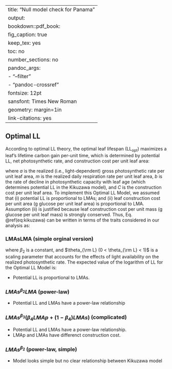 
---
title: "Null model check for Panama"
output:
  bookdown::pdf_book:
    fig_caption: true
    keep_tex: yes
    toc: no
    number_sections: no
    pandoc_args:
      - "--filter"
      - "pandoc-crossref"
fontsize: 12pt
sansfont: Times New Roman
geometry: margin=1in
link-citations: yes
---
## Optimal LL
 According to optimal LL theory, the optimal leaf lifespan (LL~opt~) maximizes a leaf’s lifetime carbon gain per-unit time, which is determined by potential LL, net photosynthetic rate, and construction cost per unit leaf area:

\begin{align}
  &{\rm LL_{opt}} = \sqrt{2bC/(a-m)}(\#eq:kikuzawa)
\end{align}

where *a* is the realized (i.e., light-dependent) gross photosynthetic rate per unit leaf area, *m* is the realized daily respiration rate per unit leaf area, *b* is the rate of decline in photosynthetic capacity with leaf age (which determines potential LL in the Kikuzawa model), and *C* is the construction cost per unit leaf area. To implement this Optimal LL Model, we assumed that (i) potential LL is proportional to LMAs; and (ii) leaf construction cost per unit area (g glucose per unit leaf area) is proportional to LMA. Assumption (ii) is justified because leaf construction cost per unit mass (g glucose per unit leaf mass) is strongly conserved. Thus, Eq. \@ref(eq:kikuzawa) can be written in terms of the traits considered in our analysis as:

### LMAsLMA (simple orginal version)

\begin{align}
  {\rm E[LL}_{i}] &=\beta_{2} \sqrt{{\rm LMAs}_{i}{\rm LMA}_{i}
  / (\theta_{\rm L} A_{{\rm area} \; i} - R_{{\rm area} \; i})}(\#eq:simple)
\end{align}

where $\beta_{2}$ is a constant, and $\theta_{\rm L} (0 < \theta_{\rm L} < 1)$ is a scaling parameter that accounts for the effects of light availability on the realized photosynthetic rate. The expected value of the logarithm of LL for the Optimal LL Model is:

- Potential LL is proportional to LMAs.

### $LMAs^{\beta_2}LMA$ (power-law)

\begin{align}
  {\rm E[LL}_{i}] &=\beta_{2} \sqrt{{\rm LMAs^{\beta_3}}_{i}{\rm LMA}_{i}
  / (\theta_{\rm L} A_{{\rm area} \; i} - R_{{\rm area} \; i})} \notag \\
  (\#eq:power)
\end{align}


- Potential LL and LMAs have a power-law relationship


### $LMAs^{\beta_3}(\beta_4 LMAp + (1 - \beta_4) LMAs)$ (complicated)

\begin{align}
  {\rm E[LL}_{i}] &=\beta_{2} \sqrt{{\rm {LMAs}_i^{\beta_3}}_{i}{(\beta_4 \rm {LMAp}_i + (1 - \beta_4) \rm {LMAs_i})}
  / (\theta_{\rm L} A_{{\rm area} \; i} - R_{{\rm area} \; i})} (\#eq:comp)
\end{align}

- Potential LL and LMAs have a power-law relationship.
- LMAp and LMAs have differenct construction cost.


### $LMAs^{\beta_2}$ (power-law, simple)

\begin{align}
  {\rm E[LL}_{i}] &=\beta_{2} \sqrt{{\rm LMAs^{\beta_3}}_{i}
  / (\theta_{\rm L} A_{{\rm area} \; i} - R_{{\rm area} \; i})} \notag \\
  (\#eq:power-simple)
\end{align}

- Model looks simple but no clear relationship between Kikuzawa model

